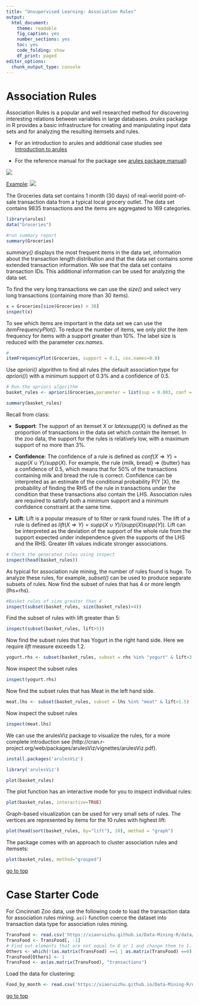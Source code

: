 ```yaml
---
title: "Unsupervised Learning: Association Rules"
output: 
  html_document: 
    theme: readable
    fig_caption: yes
    number_sections: yes
    toc: yes
    code_folding: show
    df_print: paged
editor_options: 
  chunk_output_type: console
---
```


# Association Rules

<a id="arules"></a>

Association Rules is a popular and well researched method for discovering interesting relations between variables in large databases. *arules* package in R provides a basic infrastructure for creating and manipulating input data sets and for analyzing the resulting itemsets and rules. 

- For an introduction to arules and additional case studies see [Introduction to arules](http://cran.r-project.org/web/packages/arules/vignettes/arules.pdf)

- For the reference manual for the package see [arules package manual](http://cran.r-project.org/web/packages/arules/arules.pdf))

![](figure/AR_1.png)

[Example](https://www.saedsayad.com/association_rules.htm): 
![](figure/AR_2.png) 

The Groceries data set contains 1 month (30 days) of real-world point-of-sale transaction data from a typical local grocery outlet. The data set contains 9835 transactions and the items are aggregated to 169 categories.
```r
library(arules)
data("Groceries")
```

```r
#run summary report
summary(Groceries)
```
 *summary()* displays the most frequent items in the data set, information about the transaction length distribution and that the data set contains some extended transaction information.
We see that the data set contains transaction IDs. This additional information can be used for analyzing the data
set. 

To find the very long transactions we can use the *size()* and select very long transactions (containing more than 30 items).

```r
x = Groceries[size(Groceries) > 30]
inspect(x)
```

To see which items are important in the data set we can use the *itemFrequencyPlot()*. To reduce the number of items, we only plot the item frequency for items with a support greater than 10%. The label size is reduced with the parameter *cex.names*.

```r
#
itemFrequencyPlot(Groceries, support = 0.1, cex.names=0.8)
```


Use *apriori()* algorithm to find all rules (the default association type for *apriori()*) with a minimum support of 0.3% and a confidence of 0.5.
```r
# Run the apriori algorithm
basket_rules <- apriori(Groceries,parameter = list(sup = 0.003, conf = 0.5,target="rules"))

summary(basket_rules)
```
Recall from class:

- **Support**: The support of an itemset X or $latex supp(X)$ is defined as the proportion of transactions in the data set which contain the itemset. In the zoo data, the support for the rules is relatively low, with a maximum support of no more than 3%. 

- **Confidence**: The confidence of a rule is defined as $conf( X\Rightarrow Y) = supp( X \cup Y )/supp(X)$. For example, the rule {milk, bread} $\Rightarrow$ {butter} has a confidence of 0.5, which means that for 50% of the transactions containing milk and bread the rule is correct. Confidence can be interpreted as an estimate of the conditional probability P(Y |X), the probability of finding the RHS of the rule in transactions under the condition that these transactions also contain the LHS. Association rules are required to satisfy both a minimum support and a minimum confidence constraint at the same time.

- **Lift**: Lift is a popular measure of to filter or rank found rules. The lift of a rule is defined as $lift(X \Rightarrow Y ) = supp(X \cup Y )/(supp(X)supp(Y ))$. Lift can be interpreted as the deviation of the support of the whole rule from the support expected under independence given the supports of the LHS and the RHS. Greater lift values indicate stronger associations.

```r
# Check the generated rules using inspect
inspect(head(basket_rules))
```

As typical for association rule mining, the number of rules found is huge. To analyze these rules, for example, *subset()* can be used to produce separate subsets of rules. Now find the subset of rules that has 4 or more length (lhs+rhs).
```r
#Basket rules of size greater than 4
inspect(subset(basket_rules, size(basket_rules)>4))
```

Find the subset of rules with lift greater than 5:
```r
inspect(subset(basket_rules, lift>5))
```


Now find the subset rules that has Yogurt in the right hand side. Here we require *lift* measure exceeds 1.2.
```r
yogurt.rhs <- subset(basket_rules, subset = rhs %in% "yogurt" & lift>3.5)
```
Now inspect the subset rules
```r
inspect(yogurt.rhs)
```

Now find the subset rules that has Meat in the left hand side.
```r
meat.lhs <- subset(basket_rules, subset = lhs %in% "meat" & lift>1.5)
```
Now inspect the subset rules
```r
inspect(meat.lhs)
```

We can use the arulesViz package to visualize the rules, for a more complete introduction see (http://cran.r-project.org/web/packages/arulesViz/vignettes/arulesViz.pdf).

```r
install.packages('arulesViz')
```

```r
library('arulesViz')
```

```r
plot(basket_rules)
```

The plot function has an interactive mode for you to inspect individual rules:
```r
plot(basket_rules, interactive=TRUE)
```

Graph-based visualization can be used for very small sets of rules. The vertices are represented by items for the 10 rules with highest lift:
```r
plot(head(sort(basket_rules, by="lift"), 10), method = "graph")
```

The package comes with an approach to cluster association rules and itemsets:
```r
plot(basket_rules, method="grouped")
```


[go to top](#header)

# Case Starter Code

<a id="case4"></a>

For Cincinnati Zoo data, use the following code to load the transaction data for association rules mining. `as()` function coerce the dataset into transaction data type for association rules mining.

```r
TransFood <- read.csv('https://xiaoruizhu.github.io/Data-Mining-R/data/food_4_association.csv')
TransFood <- TransFood[, -1]
# Find out elements that are not equal to 0 or 1 and change them to 1.
Others <- which(!(as.matrix(TransFood) ==1 | as.matrix(TransFood) ==0), arr.ind=T )
TransFood[Others] <- 1
TransFood <- as(as.matrix(TransFood), "transactions")
```

Load the data for clustering:
```r
Food_by_month <- read.csv('https://xiaoruizhu.github.io/Data-Mining-R/data/qry_Food_by_Month.csv')
```

[go to top](#header)
